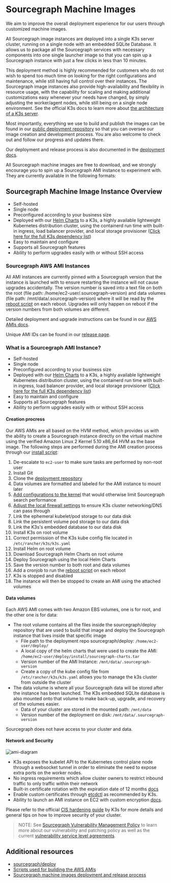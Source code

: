 # Sourcegraph Machine Images

We aim to improve the overall deployment experience for our users through customized machine images.

All Sourcegraph image instances are deployed into a single K3s server cluster, running on a single node with an embedded SQLite Database. It allows us to package all the Sourcegraph services with necessary components into one single launcher image so that you can spin up a Sourcegraph instance with just a few clicks in less than 10 minutes.

This deployment method is highly recommended for customers who do not wish to spend too much time on looking for the right configurations and maintenance, while still having full control over their instances. The Sourcegraph image instances also provide high-availability and flexibility in resource usage, with the capability for scaling and making additional customizations easy whenever your needs have changed, by simply adjusting the worker/agent nodes, while still being on a single node environment. See the official K3s docs to learn more about [the architecture of a K3s server](https://docs.k3s.io/architecture).

Most importantly, everything we use to build and publish the images can be found in our [public deployment repository](https://sourcegraph.com/github.com/sourcegraph/deploy) so that you can oversee our image creation and development process. You are also welcome to check out and follow our progress and updates there.

Our deployment and release process is also documented in the [deployment docs](https://sourcegraph.com/github.com/sourcegraph/deploy@v4.0.1/-/blob/doc/development.md).

All Sourcegraph machine images are free to download, and we strongly encourage you to spin up a Sourcegraph AMI instance to experiment with. They are currently available in the following formats:

## Sourcegraph Machine Image Instance Overview

- Self-hosted
- Single node
- Preconfigured according to your business size
- Deployed with our [Helm Charts](https://sourcegraph.com/github.com/sourcegraph/deploy-sourcegraph-helm) to a K3s, a highly available lightweight Kubernetes distribution cluster, using the containerd run time with built-in ingress, load balancer provider, and local storage provisioner ([Click here for the full K3s dependency list](https://sourcegraph.com/github.com/k3s-io/k3s#what-is-this))
- Easy to maintain and configure
- Supports all Sourcegraph features
- Ability to perform upgrades easily with or without SSH access

### Sourcegraph AWS AMI Instances

All AMI instances are currently pinned with a Sourcegraph version that the instance is launched with to ensure restarting the instance will not cause upgrades accidentally. The version number is saved into a text file on both the root (file path: /home/ec2-user/.sourcegraph-version) and data volumes (file path: /mnt/data/.sourcegraph-version) where it will be read by the [reboot script](https://sourcegraph.com/github.com/sourcegraph/deploy@v4.0.1/-/blob/install/reboot.sh) on each reboot. Upgrades will only happen on reboot if the version numbers from both volumes are different.

Detailed deployment and upgrade instructions can be found in our [AWS AMIs docs](https://docs.sourcegraph.com/admin/deploy/aws-ami).

Unique AMI IDs can be found in our [release page](https://github.com/sourcegraph/deploy/releases).

### What is a Sourcegraph AMI Instance?

- Self-hosted
- Single node
- Preconfigured according to your business size
- Deployed with our [Helm Charts](https://sourcegraph.com/github.com/sourcegraph/deploy-sourcegraph-helm) to a K3s, a highly available lightweight Kubernetes distribution cluster, using the containerd run time with built-in ingress, load balancer provider, and local storage provisioner ([Click here for the full K3s dependency list](https://sourcegraph.com/github.com/k3s-io/k3s#what-is-this))
- Easy to maintain and configure
- Supports all Sourcegraph features
- Ability to perform upgrades easily with or without SSH access

#### Creation procress

Our AWS AMIs are all based on the HVM method, which provides us with the ability to create a Sourcegraph instance directly on the virtual machine using the verified Amazon Linux 2 Kernel 5.10 x86_64 HVM as the base image. The following steps are performed during the AMI creation process through our [install script](https://sourcegraph.com/github.com/sourcegraph/deploy@v4.0.1/-/blob/install/install.sh):

1. De-escalate to `ec2-user` to make sure tasks are performed by non-root user
1. Install Git
1. Clone the [deployment repository](https://github.com/sourcegraph/deploy)
1. Data volumes are formatted and labeled for the AMI instance to mount later
1. [Add configurations to the kernel](https://sourcegraph.com/github.com/sourcegraph/deploy@v4.0.1/-/blob/install/install.sh?L64-73) that would otherwise limit Sourcegraph search performance
1. [Adjust the local firewall settings](https://sourcegraph.com/github.com/sourcegraph/deploy@v4.0.1/-/blob/install/install.sh?L78-84) to ensure K3s cluster networking/DNS can pass through
1. Link the ephemeral kubelet/pod storage to our data disk
1. Link the persistent volume pod storage to our data disk
1. Link the K3s's embedded database to our data disk
1. Install K3s on root volume
1. Correct permission of the K3s kube config file located in `/etc/rancher/k3s/k3s.yaml`
1. Install Helm on root volume
1. Download Sourcegraph Helm Charts on root volume
1. Deploy Sourcegraph using the local Helm Charts
1. Save the version number to both root and data volumes
1. Add a cronjob to run the [reboot script](https://sourcegraph.com/github.com/sourcegraph/deploy@v4.0.1/-/blob/install/reboot.sh) on each reboot
1. K3s is stopped and disabled
1. The instance will then be stopped to create an AMI using the attached volumes

#### Data volumes

Each AWS AMI comes with two Amazon EBS volumes, one is for root, and the other one is for data:

- The root volume contains all the files inside the sourcegraph/deploy repository that are used to build that image and deploy the Sourcegraph instance that lives inside that specific image
  - File path to the deployment repo sourcegraph/deploy: `/home/ec2-user/deploy/`
  - A local copy of the helm charts that were used to create the AMI: `/home/ec2-user/deploy/install/sourcegraph-charts.tar`
  - Version number of the AMI Instance: `/mnt/data/.sourcegraph-version`
  - Create a copy of the kube config file from `/etc/rancher/k3s/k3s.yaml` allows you to manage the k3s cluster from outside the cluster
- The data volume is where all your Sourcegraph data will be stored after the instance has been launched. The K3s embedded SQLite database is also mounted onto that volume to make back-up, upgrade, and recovery of the volumes easier.
  - Data of your cluster are stored in the mounted path: `/mnt/data`
  - Version number of the deployment on disk: `/mnt/data/.sourcegraph-version`

Sourcegraph does not have access to your cluster and data.

#### Network and Security

<img src="https://user-images.githubusercontent.com/68532117/195904844-9257c7cd-f9b2-4d15-9c7f-a2d66a42c5df.png" alt="ami-diagram"/>

- K3s exposes the kubelet API to the Kubernetes control plane node through a websocket tunnel in order to eliminate the need to expose extra ports on the worker nodes.
- No ingress requirements which allow cluster owners to restrict inbound traffic to only traffic within their network
- Built-in certificate rotation with the expiration date of 12 months [docs](https://docs.k3s.io/advanced)
- Enable custom certificates through [etcdctl](https://docs.k3s.io/advanced#using-etcdctl) as recommended by K3s.
- Ability to launch an AMI instance on EC2 with custom encryption [docs](https://docs.aws.amazon.com/AWSEC2/latest/UserGuide/AMIEncryption.html#AMI-encryption-launch).

Please refer to the official [CIS hardening guide](https://docs.k3s.io/security/hardening-guide) by K3s for more details and general tips on how to improve security of your cluster.

> NOTE: See [Sourcegraph Vulnerability Management Policy](https://handbook.sourcegraph.com/departments/engineering/dev/policies/vulnerability-management-policy/#vulnerability-service-level-agreements) to learn more about our vulnerability and patching policy as well as the current [vulnerability service level agreements](https://handbook.sourcegraph.com/departments/engineering/dev/policies/vulnerability-management-policy/#vulnerability-service-level-agreements).


## Additional resources

- [sourcegraph/deploy](https://sourcegraph.com/github.com/sourcegraph/deploy)
- [Scripts used for building the AWS AMIs](https://sourcegraph.com/github.com/sourcegraph/deploy@v4.0.1/-/blob/install/install.sh)
- [Sourcegraph machine images deployment and release process](https://sourcegraph.com/github.com/sourcegraph/deploy@v4.0.1/-/blob/doc/development.md)
